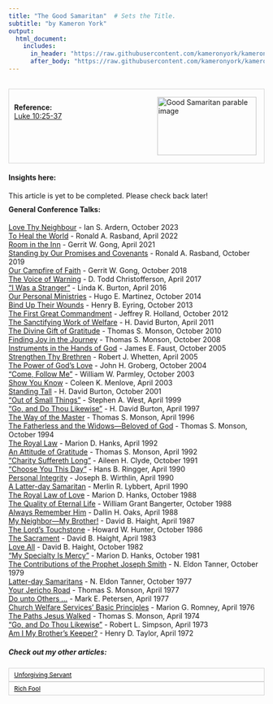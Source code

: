 ```yaml
---
title: "The Good Samaritan"  # Sets the Title.
subtitle: "by Kameron York"
output:
  html_document:
    includes:
      in_header: "https://raw.githubusercontent.com/kameronyork/kameronyork.github.io/main/parables/headers/good-samaritan-header.html"
      after_body: "https://raw.githubusercontent.com/kameronyork/kameronyork.github.io/main/parables/footer.html"
---
```

<br>
<div style="border: 1px solid lightgray; padding: 10px; overflow: hidden;">
<img src="https://raw.githubusercontent.com/kameronyork/kameronyork.github.io/main/docs/assets/good-samaritan.jpg" alt="Good Samaritan parable image" style="float: right; width: 195px; height: 115px; padding: 5px;">
<br>
<h4 style="text-align: left; margin: 0;">Reference:</h4>
<p style="text-align: left; margin: 0;">
<a href="https://www.churchofjesuschrist.org/study/scriptures/nt/luke/10?lang=eng&id=25-37#p25" target="_blank">Luke 10:25-37</a>
</p>
</div>

#### Insights here:

This article is yet to be completed. Please check back later!


<div style="margin-top: -10px;">
#### General Conference Talks:
<a href="https://www.churchofjesuschrist.org/study/general-conference/2023/10/16ardern">Love Thy Neighbour</a> - Ian S. Ardern, October 2023<br>
<a href="https://www.churchofjesuschrist.org/study/general-conference/2022/04/45rasband">To Heal the World</a> - Ronald A. Rasband, April 2022<br>
<a href="https://www.churchofjesuschrist.org/study/general-conference/2021/04/16gong">Room in the Inn</a> - Gerrit W. Gong, April 2021<br>
<a href="https://www.churchofjesuschrist.org/study/general-conference/2019/10/29rasband">Standing by Our Promises and Covenants</a> - Ronald A. Rasband, October 2019<br>
<a href="https://www.churchofjesuschrist.org/study/general-conference/2018/10/our-campfire-of-faith">Our Campfire of Faith</a> - Gerrit W. Gong, October 2018<br>
<a href="https://www.churchofjesuschrist.org/study/general-conference/2017/04/the-voice-of-warning">The Voice of Warning</a> - D. Todd Christofferson, April 2017<br>
<a href="https://www.churchofjesuschrist.org/study/general-conference/2016/04/i-was-a-stranger">“I Was a Stranger”</a> - Linda K. Burton, April 2016<br>
<a href="https://www.churchofjesuschrist.org/study/general-conference/2014/10/our-personal-ministries">Our Personal Ministries</a> - Hugo E. Martinez, October 2014<br>
<a href="https://www.churchofjesuschrist.org/study/general-conference/2013/10/bind-up-their-wounds">Bind Up Their Wounds</a> - Henry B. Eyring, October 2013<br>
<a href="https://www.churchofjesuschrist.org/study/general-conference/2012/10/the-first-great-commandment">The First Great Commandment</a> - Jeffrey R. Holland, October 2012<br>
<a href="https://www.churchofjesuschrist.org/study/general-conference/2011/04/the-sanctifying-work-of-welfare">The Sanctifying Work of Welfare</a> - H. David Burton, April 2011<br>
<a href="https://www.churchofjesuschrist.org/study/general-conference/2010/10/the-divine-gift-of-gratitude">The Divine Gift of Gratitude</a> - Thomas S. Monson, October 2010<br>
<a href="https://www.churchofjesuschrist.org/study/general-conference/2008/10/finding-joy-in-the-journey">Finding Joy in the Journey</a> - Thomas S. Monson, October 2008<br>
<a href="https://www.churchofjesuschrist.org/study/general-conference/2005/10/instruments-in-the-hands-of-god">Instruments in the Hands of God</a> - James E. Faust, October 2005<br>
<a href="https://www.churchofjesuschrist.org/study/general-conference/2005/04/strengthen-thy-brethren">Strengthen Thy Brethren</a> - Robert J. Whetten, April 2005<br>
<a href="https://www.churchofjesuschrist.org/study/general-conference/2004/10/the-power-of-gods-love">The Power of God’s Love</a> - John H. Groberg, October 2004<br>
<a href="https://www.churchofjesuschrist.org/study/general-conference/2003/10/come-follow-me">“Come, Follow Me”</a> - William W. Parmley, October 2003<br>
<a href="https://www.churchofjesuschrist.org/study/general-conference/2003/04/show-you-know">Show You Know</a> - Coleen K. Menlove, April 2003<br>
<a href="https://www.churchofjesuschrist.org/study/general-conference/2001/10/standing-tall">Standing Tall</a> - H. David Burton, October 2001<br>
<a href="https://www.churchofjesuschrist.org/study/general-conference/1999/04/out-of-small-things">“Out of Small Things”</a> - Stephen A. West, April 1999<br>
<a href="https://www.churchofjesuschrist.org/study/general-conference/1997/04/go-and-do-thou-likewise">“Go, and Do Thou Likewise”</a> - H. David Burton, April 1997<br>
<a href="https://www.churchofjesuschrist.org/study/general-conference/1996/04/the-way-of-the-master">The Way of the Master</a> - Thomas S. Monson, April 1996<br>
<a href="https://www.churchofjesuschrist.org/study/general-conference/1994/10/the-fatherless-and-the-widows-beloved-of-god">The Fatherless and the Widows—Beloved of God</a> - Thomas S. Monson, October 1994<br>
<a href="https://www.churchofjesuschrist.org/study/general-conference/1992/04/the-royal-law">The Royal Law</a> - Marion D. Hanks, April 1992<br>
<a href="https://www.churchofjesuschrist.org/study/general-conference/1992/04/an-attitude-of-gratitude">An Attitude of Gratitude</a> - Thomas S. Monson, April 1992<br>
<a href="https://www.churchofjesuschrist.org/study/general-conference/1991/10/charity-suffereth-long">“Charity Suffereth Long”</a> - Aileen H. Clyde, October 1991<br>
<a href="https://www.churchofjesuschrist.org/study/general-conference/1990/04/choose-you-this-day">“Choose You This Day”</a> - Hans B. Ringger, April 1990<br>
<a href="https://www.churchofjesuschrist.org/study/general-conference/1990/04/personal-integrity">Personal Integrity</a> - Joseph B. Wirthlin, April 1990<br>
<a href="https://www.churchofjesuschrist.org/study/general-conference/1990/04/a-latter-day-samaritan">A Latter-day Samaritan</a> - Merlin R. Lybbert, April 1990<br>
<a href="https://www.churchofjesuschrist.org/study/general-conference/1988/10/the-royal-law-of-love">The Royal Law of Love</a> - Marion D. Hanks, October 1988<br>
<a href="https://www.churchofjesuschrist.org/study/general-conference/1988/10/the-quality-of-eternal-life">The Quality of Eternal Life</a> - William Grant Bangerter, October 1988<br>
<a href="https://www.churchofjesuschrist.org/study/general-conference/1988/04/always-remember-him">Always Remember Him</a> - Dallin H. Oaks, April 1988<br>
<a href="https://www.churchofjesuschrist.org/study/general-conference/1987/04/my-neighbor-my-brother">My Neighbor—My Brother!</a> - David B. Haight, April 1987<br>
<a href="https://www.churchofjesuschrist.org/study/general-conference/1986/10/the-lords-touchstone">The Lord’s Touchstone</a> - Howard W. Hunter, October 1986<br>
<a href="https://www.churchofjesuschrist.org/study/general-conference/1983/04/the-sacrament">The Sacrament</a> - David B. Haight, April 1983<br>
<a href="https://www.churchofjesuschrist.org/study/general-conference/1982/10/love-all">Love All</a> - David B. Haight, October 1982<br>
<a href="https://www.churchofjesuschrist.org/study/general-conference/1981/10/my-specialty-is-mercy">“My Specialty Is Mercy”</a> - Marion D. Hanks, October 1981<br>
<a href="https://www.churchofjesuschrist.org/study/general-conference/1979/10/the-contributions-of-the-prophet-joseph-smith">The Contributions of the Prophet Joseph Smith</a> - N. Eldon Tanner, October 1979<br>
<a href="https://www.churchofjesuschrist.org/study/general-conference/1977/10/latter-day-samaritans">Latter-day Samaritans</a> - N. Eldon Tanner, October 1977<br>
<a href="https://www.churchofjesuschrist.org/study/general-conference/1977/04/your-jericho-road">Your Jericho Road</a> - Thomas S. Monson, April 1977<br>
<a href="https://www.churchofjesuschrist.org/study/general-conference/1977/04/do-unto-others">Do unto Others …</a> - Mark E. Petersen, April 1977<br>
<a href="https://www.churchofjesuschrist.org/study/general-conference/1976/04/church-welfare-services-basic-principles">Church Welfare Services’ Basic Principles</a> - Marion G. Romney, April 1976<br>
<a href="https://www.churchofjesuschrist.org/study/general-conference/1974/04/the-paths-jesus-walked">The Paths Jesus Walked</a> - Thomas S. Monson, April 1974<br>
<a href="https://www.churchofjesuschrist.org/study/general-conference/1973/04/go-and-do-thou-likewise">“Go, and Do Thou Likewise”</a> - Robert L. Simpson, April 1973<br>
<a href="https://www.churchofjesuschrist.org/study/general-conference/1972/04/am-i-my-brothers-keeper">Am I My Brother’s Keeper?</a> - Henry D. Taylor, April 1972<br>




##### Check out my other articles:

<link rel="stylesheet" href="https://kameronyork.github.io/scripting/themify-icons/themify-icons.css">
<div class="container">
<div class="row">
<div class="col-12 text-md-left">
<nav class="pagination mt-3">
<a class="nav nav-prev" href="https://kameronyork.com/parables/unforgiving-servant.html" style="background-color: transparent; color: black; padding: 5px 10px; border: 1px solid lightgray; cursor: pointer; white-space: nowrap; font-size: 12px; display: flex; align-items: center;" 
onmouseover="this.style.backgroundColor='lightgray';" 
onmouseout="this.style.backgroundColor='transparent';" 
onmousedown="this.style.backgroundColor='gray';" 
onmouseup="this.style.backgroundColor='lightgray';">
<i class="ti-arrow-left mr-2"></i>
<span style="display: none;" class="d-md-inline-block">Unforgiving Servant</span>
<span style="display: inline-block;" class="d-md-none">Unforgiving Servant</span>
</a>
<a class="nav nav-next ml-3" href="https://kameronyork.com/parables/rich-fool.html" style="background-color: transparent; color: black; padding: 5px 10px; border: 1px solid lightgray; cursor: pointer; white-space: nowrap; font-size: 12px; display: flex; align-items: center;" 
onmouseover="this.style.backgroundColor='lightgray';" 
onmouseout="this.style.backgroundColor='transparent';" 
onmousedown="this.style.backgroundColor='gray';" 
onmouseup="this.style.backgroundColor='lightgray';">
<span style="display: none;" class="d-md-inline-block">Rich Fool</span>
<span style="display: inline-block;" class="d-md-none">Rich Fool</span>
<i class="ti-arrow-right ml-2"></i>
</a>
</nav>
</div>
</div>
</div>